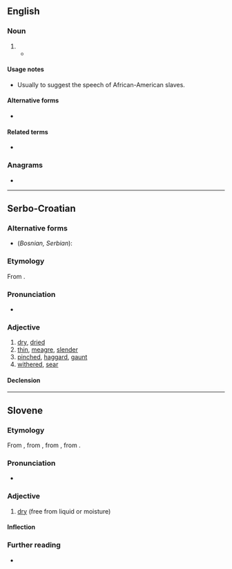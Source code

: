 {{also|SUH}}
==English==

===Noun===
{{head|en|noun}}

# {{pronunciation spelling of|en|sir}}
#* {{RQ:Chesnutt House Behind the Cedars|I|passage="Good-mawnin', '''suh'''," he said, lifting his cap politely.}}

====Usage notes====
* Usually to suggest the speech of African-American slaves.

====Alternative forms====
* {{alt|en|sah}}

====Related terms====
* {{l|en|yessuh}}

===Anagrams===
* {{anagrams|en|a=hsu|HUS|Hsu|Hus|SHU|Shu|USH|shu'|uhs|ush}}

----

==Serbo-Croatian==

===Alternative forms===
* (''Bosnian, Serbian''): {{l|sh|sȗv}}

===Etymology===
From {{inh|sh|sla-pro|*suxъ}}.

===Pronunciation===
* {{IPA|sh|/sûːx/}}

===Adjective===
{{sh-adjective|head=sȗh|def=sȗhī|comp=sȕšī}} {{lb|sh|Croatia}}

# [[dry]], [[dried]]
# [[thin]], [[meagre]], [[slender]] {{qualifier|of a man}}
# [[pinched]], [[haggard]], [[gaunt]] {{qualifier|of a face}}
# [[withered]], [[sear]]

====Declension====
{{sh-adj-full|suh|o|suš|e}}

----

==Slovene==

===Etymology===
From {{inh|sl|sla-pro|*suxъ}}, from {{inh|sl|ine-bsl-pro|*saušás}}, from {{inh|sl|ine-pro|*h₂sowsos}}, from {{m|ine-pro|*h₂sews-}}.

===Pronunciation===
* {{sl-IPA|sȗh}}

===Adjective===
{{sl-adj|sȗh|bolj}}

# [[dry]] (free from liquid or moisture)

====Inflection====
{{sl-decl-adj|súh}}
{{rfinfl|sl|adjective}}<!-- also súh, súha, suhó -->

===Further reading===
* {{R:sl:Fran}}